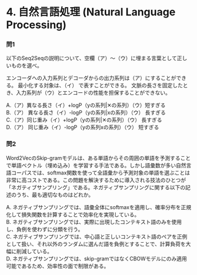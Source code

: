 # 4. 自然言語処理 (Natural Language Processing)

### 問1

以下のSeq2Seqの説明について、空欄（ア）～（ウ）に埋まる言葉として正しいものを選べ。  

エンコーダへの入力系列とデコーダからの出力系列は（ア）にすることができる。
最小化する対象は、（イ） で表すことができる。
文脈の長さを固定したとき、入力系列が（ウ）とエンコードの性能を担保することができない。

A.（ア）異なる長さ（イ）+logP（yの系列|✕の系列）（ウ）短すぎる  
B.（ア） 異なる長さ（イ）-logP（yの系列|xの系列）（ウ） 長すぎる  
C.（ア）同じ重み（イ）+logP（yの系列|✕の系列）（ウ） 長すぎる  
D.（ア） 同じ重み（イ）-logP（yの系列xの系列）（ウ） 短すぎる  

### 問2

Word2VecのSkip-gramモデルは、ある単語からその周囲の単語を予測することで単語ベクトル（埋め込み）を学習する手法である。しかし語彙数が多い自然言語コーパスでは、softmax関数を使って全語彙から予測対象の単語を選ぶことは非常に高コストである。この問題を解決するために導入される技法のひとつが「ネガティブサンプリング」である。ネガティブサンプリングに関する以下の記述のうち、最も適切なものはどれか。

A. ネガティブサンプリングでは、語彙全体にsoftmaxを適用し、確率分布を正規化して損失関数を計算することで効率化を実現している。  
B. ネガティブサンプリングでは、実際に出現したコンテキスト語のみを使用し、負例を使わずに分類を行う。  
C. ネガティブサンプリングでは、中心語と正しいコンテキスト語のペアを正例として扱い、それ以外のランダムに選んだ語を負例とすることで、計算負荷を大幅に削減している。  
D. ネガティブサンプリングでは、skip-gramではなくCBOWモデルにのみ適用可能であるため、効率性の面で制限がある。